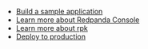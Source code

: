 - [Build a sample application](../../../../../get-started/code-examples/)
- [Learn more about Redpanda Console](../../../../../manage/console)
- [Learn more about rpk](../../../../../get-started/rpk-install)
- [Deploy to production](../production-workflow)